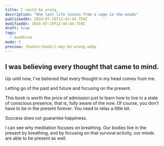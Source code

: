 ```yaml
---
title: I could be wrong.
description: "One last life lesson from a sage in the woods"
publishedAt: 2024-07-19T12:45:44.759Z
modifiedAt: 2024-07-19T12:45:44.759Z
draft: true
tags:
  - buddhism
mode: Y
preview: /banner/book/i-may-be-wrong.webp
---
```


## I was believing every thought that came to mind.

Up until now, I've believed that every thought in my head comes from me.

Letting go of the past and future and focusing on the present.

This book is worth the price of admission just to learn how to live in a state of conscious presence, that is, fully aware of the now.
Of course, you don't have to be in the present forever. You need to relax a little bit.

Success does not guarantee happiness.

I can see why meditation focuses on breathing.
Our bodies live in the present by breathing, and by focusing on that survival activity, our minds are able to be present as well.
